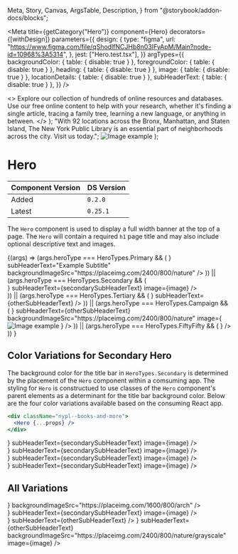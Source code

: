   Meta,
  Story,
  Canvas,
  ArgsTable,
  Description,
} from "@storybook/addon-docs/blocks";


<Meta
  title={getCategory("Hero")}
  component={Hero}
  decorators={[withDesign]}
  parameters={{
    design: {
      type: "figma",
      url:
        "https://www.figma.com/file/qShodlfNCJHb8n03IFyApM/Main?node-id=10968%3A5314",
    },
    jest: ["Hero.test.tsx"],
  }}
  argTypes={{
    backgroundColor: { table: { disable: true } },
    foregroundColor: { table: { disable: true } },
    heading: { table: { disable: true } },
    image: { table: { disable: true } },
    locationDetails: { table: { disable: true } },
    subHeaderText: { table: { disable: true } },
  }}
/>

  <>
    Explore our collection of hundreds of online resources and databases. Use
    our free online content to help with your research, whether it's finding a
    single article, tracing a family tree, learning a new language, or anything
    in between.
  </>
);
  "With 92 locations across the Bronx, Manhattan, and Staten Island, The New York Public Library is an essential part of neighborhoods across the city. Visit us today.";
  <Image src="https://placeimg.com/800/400/animals" alt="Image example" />
);

# Hero

| Component Version | DS Version |
| ----------------- | ---------- |
| Added             | `0.2.0`    |
| Latest            | `0.25.1`   |

<Description of={Hero} />

The `Hero` component is used to display a full width banner at the top of a page.
The `Hero` will contain a required `h1` page title and may also include optional
descriptive text and images.

<Canvas withToolbar>
  <Story
    name="Hero Props"
    args={{
      heroType: HeroTypes.Campaign,
    }}
  >
    {(args) =>
      (args.heroType === HeroTypes.Primary && (
        <Hero
          {...args}
          heading={
            <Heading level={HeadingLevels.One} id="1" text="Hero Primary" />
          }
          subHeaderText="Example Subtitle"
          backgroundImageSrc="https://placeimg.com/2400/800/nature"
        />
      )) ||
      (args.heroType === HeroTypes.Secondary && (
        <div className="nypl--books-and-more">
          <Hero
            {...args}
            heading={
              <Heading level={HeadingLevels.One} id="1" text="Hero Secondary" />
            }
            subHeaderText={secondarySubHeaderText}
            image={image}
          />
        </div>
      )) ||
      (args.heroType === HeroTypes.Tertiary && (
        <Hero
          {...args}
          heading={
            <Heading level={HeadingLevels.One} id="1" text="Hero Tertiary" />
          }
          subHeaderText={otherSubHeaderText}
        />
      )) ||
      (args.heroType === HeroTypes.Campaign && (
        <Hero
          {...args}
          heading={
            <Heading level={HeadingLevels.One} id="1" text="Hero Campaign" />
          }
          subHeaderText={otherSubHeaderText}
          backgroundImageSrc="https://placeimg.com/2400/800/nature"
          image={
            <Image
              src="https://placeimg.com/800/400/animals"
              alt="Image example"
            />
          }
        />
      )) ||
      (args.heroType === HeroTypes.FiftyFifty && (
        <Hero
          {...args}
          subHeaderText={otherSubHeaderText}
          image={
            <Image
              src="https://placeimg.com/600/200/animals"
              alt="Image example"
            />
          }
        />
      ))
    }
  </Story>
</Canvas>

<ArgsTable story="Hero Props" />

## Color Variations for Secondary Hero

The background color for the title bar in `HeroTypes.Secondary` is determined
by the placement of the `Hero` component within a comsuming app. The styling for
`Hero` is constructued to use classes of the `Hero` component's parent elements
as a determinant for the title bar background color. Below are the four color
variations available based on the consuming React app.

```jsx
<div className="nypl--books-and-more">
  <Hero {...props} />
</div>
```

<Canvas>
  <Story name="Color Variations for Secondary Hero">
    <VStack spacing={10} align="stretch">
      <Heading
        level={HeadingLevels.Two}
        text="nypl--books-and-more"
        id="books-heading"
      />
      <div className="nypl--books-and-more">
        <Hero
          heroType={HeroTypes.Secondary}
          heading={
            <Heading
              level={HeadingLevels.One}
              id="books-hero"
              text="Books and More"
            />
          }
          subHeaderText={secondarySubHeaderText}
          image={image}
        />
      </div>
      <Heading
        level={HeadingLevels.Two}
        text="nypl--locations"
        id="location-heading"
      />
      <div className="nypl--locations">
        <Hero
          heroType={HeroTypes.Secondary}
          heading={
            <Heading
              level={HeadingLevels.One}
              id="locations-hero"
              text="Locations"
            />
          }
          subHeaderText={secondarySubHeaderText}
          image={image}
        />
      </div>
      <Heading
        level={HeadingLevels.Two}
        text="nypl--research"
        id="research-heading"
      />
      <div className="nypl--research">
        <Hero
          heroType={HeroTypes.Secondary}
          heading={
            <Heading
              level={HeadingLevels.One}
              id="research-hero"
              text="Research"
            />
          }
          subHeaderText={secondarySubHeaderText}
          image={image}
        />
      </div>
      <Heading
        level={HeadingLevels.Two}
        text="nypl--whats-on"
        id="whats-on-heading"
      />
      <div className="nypl--whats-on">
        <Hero
          heroType={HeroTypes.Secondary}
          heading={
            <Heading
              level={HeadingLevels.One}
              id="whats-on-hero"
              text="What's On"
            />
          }
          subHeaderText={secondarySubHeaderText}
          image={image}
        />
      </div>
    </VStack>
  </Story>
</Canvas>

## All Variations

<Canvas>
  <DSProvider>
    <VStack spacing={10} align="stretch">
      <Heading level={HeadingLevels.Two} text="Primary" id="primary-heading" />
      <Hero
        heroType={HeroTypes.Primary}
        heading={
          <Heading
            level={HeadingLevels.One}
            id="primary-hero"
            text="Hero Primary"
          />
        }
        backgroundImageSrc="https://placeimg.com/1600/800/arch"
      />
      <Heading
        level={HeadingLevels.Two}
        text="Secondary"
        id="secondary-heading"
      />
      <div className="nypl--locations">
        <Hero
          heroType={HeroTypes.Secondary}
          heading={
            <Heading
              level={HeadingLevels.One}
              id="secondary-hero"
              text="Hero Secondary"
            />
          }
          subHeaderText={secondarySubHeaderText}
          image={image}
        />
      </div>
      <Heading
        level={HeadingLevels.Two}
        text="Tertiary"
        id="tertiary-heading"
      />
      <Hero
        heroType={HeroTypes.Tertiary}
        heading={
          <Heading
            level={HeadingLevels.One}
            id="tertiary-hero"
            text="Hero Tertiary"
          />
        }
        subHeaderText={otherSubHeaderText}
      />
      <Heading
        level={HeadingLevels.Two}
        text="Campaign"
        id="campaign-heading"
      />
      <Hero
        heroType={HeroTypes.Campaign}
        heading={
          <Heading
            level={HeadingLevels.One}
            id="campaign-hero"
            text="Hero Campaign"
          />
        }
        subHeaderText={otherSubHeaderText}
        backgroundImageSrc="https://placeimg.com/2400/800/nature/grayscale"
        image={image}
      />
      <Box marginTop="30px" />
      <Heading
        level={HeadingLevels.Two}
        text="FiftyFifty"
        id="fiftyfifty-heading"
      />
      <Hero
        heroType={HeroTypes.FiftyFifty}
        subHeaderText={otherSubHeaderText}
        image={image}
      />
    </VStack>
  </DSProvider>
</Canvas>
